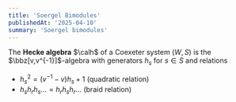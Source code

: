 ```yaml
---
title: 'Soergel Bimodules'
publishedAt: '2025-04-10'
summary: 'Soergel bimodules'
---
```


The **Hecke algebra** $\calh$ of a Coexeter system $(W,S)$ is the $\bbz[v,v^{-1}]$-algebra with generators $h_s$ for $s \in S$ and relations
- $h_s^2 = (v^{-1} - v)h_s + 1$ (quadratic relation)
- $h_s h_r h_s \ldots = h_r h_s h_r \ldots$ (braid relation)
